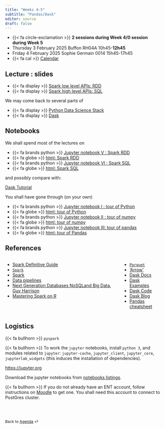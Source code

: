 ```yaml
---
title: "Weeks 4-5"
subtitle: "Pandas/Dask"
editor: source
draft: false
---
```



::: callout-important

- {{< fa circle-exclamation >}} **2 sessions during Week 4/0 session during Week 5**
-   Thursday 3 February 2025 Buffon RH04A  10h45-**12h45** 
-   Friday 4 February 2025 Sophie Germain 0014 15h45-17h45
-   {{< fa cal >}} [Calendar](https://edt.math.univ-paris-diderot.fr/#/parcours/mathinfo/m1)

:::


## Lecture : slides

- {{< fa display >}} [Spark low level APIs: RDD](/core/slides/slides03_sparkrdd.html){target="_blank"} 
- {{< fa display >}} [Spark high level APIs: SQL](/core/slides/slides04_sparkl.html){target="_blank"}

We may come back to several parts of 

- {{< fa display >}} [Python Data Science Stack](/core/slides/slides02_python_ds_stack.html){target="_blank"} 
- {{< fa display >}} [Dask](/core/slides/slides09_dask.html){target="_blank"}


## Notebooks

We shall spend most of the lectures on 

- {{< fa brands python >}} <a href="https://s-v-b.github.io/IFEBY310/core/ipynb/notebook05_sparkrdd.ipynb" download>Jupyter notebook V : Spark RDD</a> 
- {{< fa globe >}} [html: Spark RDD](/core/notebooks/notebook05_sparkrdd.html)  
- {{< fa brands python >}} <a href="https://s-v-b.github.io/IFEBY310/core/ipynb/notebook06_sparksql.ipynb" download>Jupyter notebook VI : Spark SQL</a> 
- {{< fa globe >}} [html: Spark SQL](/core/notebooks/notebook06_sparksql.html)  


and possibly compare with:  

[Dask Tutorial](https://tutorial.dask.org)



You shall have gone through (on your own)

- {{< fa brands python >}} <a href="https://s-v-b.github.io/IFEBY310/core/ipynb/notebook01_python.ipynb" download>Jupyter notebook I : tour of Python</a> 
- {{< fa globe >}} [html: tour of Python](/core/notebooks/notebook01_python.html)  
- {{< fa brands python >}} <a href="https://s-v-b.github.io/IFEBY310/core/ipynb/notebook02_numpy.ipynb" download>Jupyter notebook II : tour of numpy</a>
- {{< fa globe >}} [html: tour of numpy](/core/notebooks/notebook02_numpy.html)  
- {{< fa brands python >}} <a href="https://s-v-b.github.io/IFEBY310/core/ipynb/notebook03_pandas.ipynb" download>Jupyter notebook III: tour of pandas</a>
- {{< fa globe >}} [html: tour of Pandas](/core/notebooks/notebook03_pandas.html)  




## References 

::: {.columns}
::: {.column}

- [Spark Definitive Guide](https://www.oreilly.com/library/view/spark-the-definitive/9781491912201/)
- [`Spark`](https://spark.apache.org)
- [Spark](https://spark.apache.org/docs/latest/index.html)
- [Data pipelines](https://www.oreilly.com/library/view/data-pipelines-pocket/9781492087823/)
- [Next Generation Databases NoSQLand Big Data, Guy Harrison ](https://link.springer.com/book/10.1007/978-1-4842-1329-2)
- [Mastering Spark on R]()
  
:::
::: {.column}

- [`Parquet`](https://parquet.apache.org)
- ['Arrow'](https://arrow.apache.org)
- [Dask Docs](https://dask.org/)
- [Dask Examples](https://examples.dask.org/)
- [Dask Code](https://github.com/dask/dask/)
- [Dask Blog](https://blog.dask.org/)
- [Pandas cheatsheet](https://pandas.pydata.org/Pandas_Cheat_Sheet.pdf)


:::
::: 

 

## Logistics

{{< fa bullhorn >}}  `pyspark`

{{< fa bullhorn >}} To work the `jupyter` notebooks, install `python 3`, 
and modules related to `jupyter`: `jupyter-cache`, `jupyter_client`,
`jupyter_core`, `jupyterlab_widgets` (this induces the installation of dependencies).

<https://jupyter.org>

Download the jupyter notebooks from  [notebooks listings](/notebooks-listings.qmd). 

{{< fa bullhorn >}} If you do not already have an ENT account, follow instructions on  [Moodle](https://moodle.u-paris.fr/course/view.php?id=28534) to get  one. You shall need this account to connect to  PostGres cluster.





<br><br>

::: {style="font-size: 0.875em;"}
Back to [Agenda](/slides-listings.qmd) ⏎
:::
